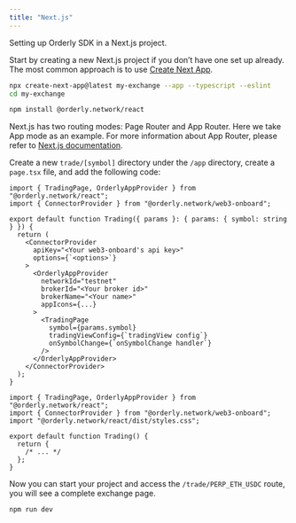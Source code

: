 ```yaml
---
title: "Next.js"
---
```


Setting up Orderly SDK in a Next.js project.

<Steps>
<Step title="Create your project">

Start by creating a new Next.js project if you don’t have one set up already. The most common approach is to use [Create Next App](https://nextjs.org/docs/api-ref·erence/create-next-app).

```bash
npx create-next-app@latest my-exchange --app --typescript --eslint
cd my-exchange
```

</Step>
<Step title="Add Orderly SDK">

```sh
npm install @orderly.network/react
```

</Step>
<Step title="Add new route">

Next.js has two routing modes: Page Router and App Router. Here we take App mode as an example. For more information about App Router, please refer to [Next.js documentation](https://nextjs.org/docs/app/building-your-application/routing/defining-routes).

Create a new `trade/[symbol]` directory under the `/app` directory, create a `page.tsx` file, and add the following code:

```tsx page.tsx
import { TradingPage, OrderlyAppProvider } from "@orderly.network/react";
import { ConnectorProvider } from "@orderly.network/web3-onboard";

export default function Trading({ params }: { params: { symbol: string } }) {
  return (
    <ConnectorProvider
      apiKey="<Your web3-onboard's api key>"
      options={`<options>`}
    >
      <OrderlyAppProvider
        networkId="testnet"
        brokerId="<Your broker id>"
        brokerName="<Your name>"
        appIcons={...}
      >
        <TradingPage
          symbol={params.symbol}
          tradingViewConfig={`tradingView config`}
          onSymbolChange={`onSymbolChange handler`}
        />
      </OrderlyAppProvider>
    </ConnectorProvider>
  );
}
```

</Step>
<Step title="Import style">

```tsx page.tsx
import { TradingPage, OrderlyAppProvider } from "@orderly.network/react";
import { ConnectorProvider } from "@orderly.network/web3-onboard";
import "@orderly.network/react/dist/styles.css";

export default function Trading() {
  return {
    /* ... */
  };
}
```

</Step>
<Step title="Done">

Now you can start your project and access the `/trade/PERP_ETH_USDC` route, you will see a complete exchange page.

```bash
npm run dev
```

</Step>
</Steps>
